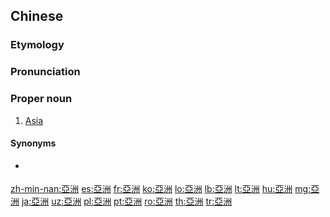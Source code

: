 {{also|亚洲}}
==Chinese==
{{zh-forms|s=亚洲}}

===Etymology===
{{zh-compound|亞|洲|abbreviation of {{zh-l|亞細亞}}|continent}}

===Pronunciation===
{{zh-pron
|m=亞zhōu,cap=y,2cap=y
|c=aa3 zau1
|h=pfs=Â-chû
|md=Ā-ciŭ
|mn=A-chiu
|w=3hhia tseu
|cat=pn
}}

===Proper noun===
{{zh-proper noun}}

# [[Asia]]

====Synonyms====
* {{qualifier|dated}} {{zh-l|亞細亞}}

{{zh-cat|Continents}}

[[zh-min-nan:亞洲]]
[[es:亞洲]]
[[fr:亞洲]]
[[ko:亞洲]]
[[lo:亞洲]]
[[lb:亞洲]]
[[lt:亞洲]]
[[hu:亞洲]]
[[mg:亞洲]]
[[ja:亞洲]]
[[uz:亞洲]]
[[pl:亞洲]]
[[pt:亞洲]]
[[ro:亞洲]]
[[th:亞洲]]
[[tr:亞洲]]
